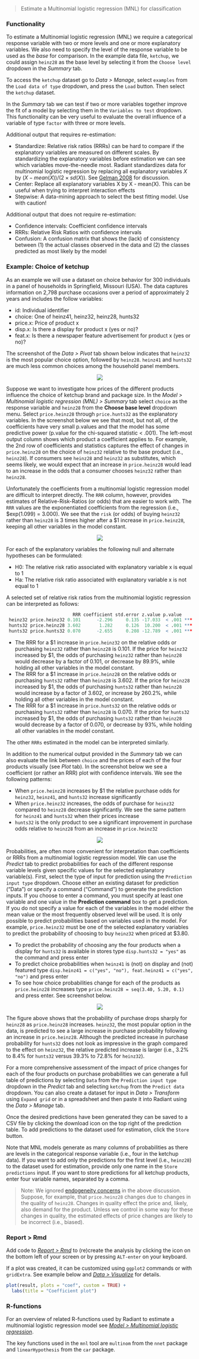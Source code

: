 > Estimate a Multinomial logistic regression (MNL) for classification

### Functionality

To estimate a Multinomial logistic regression (MNL) we require a categorical response variable with two or more levels and one or more explanatory variables. We also need to specify the level of the response variable to be used as the _base_ for comparison. In the example data file, `ketchup`, we could assign `heinz28` as the base level by selecting it from the `Choose level` dropdown in the _Summary_ tab.

To access the `ketchup` dataset go to _Data > Manage_, select `examples` from the `Load data of type` dropdown, and press the `Load` button. Then select the `ketchup` dataset.

In the _Summary_ tab we can test if two or more variables together improve the fit of a model by selecting them in the `Variables to test` dropdown. This functionality can be very useful to evaluate the overall influence of a variable of type `factor` with three or more levels.

Additional output that requires re-estimation:

* Standardize: Relative risk ratios (RRRs) can be hard to compare if the explanatory variables are measured on different scales. By standardizing the explanatory variables before estimation we can see which variables move-the-needle most. Radiant standardizes data for multinomial logistic regression by replacing all explanatory variables $X$ by $(X - mean(X))/(2 \times sd(X))$. See <a href="http://www.stat.columbia.edu/~gelman/research/published/standardizing7.pdf" target="_blank">Gelman 2008</a> for discussion.
* Center: Replace all explanatory variables X by X - mean(X). This can be useful when trying to interpret interaction effects
* Stepwise: A data-mining approach to select the best fitting model. Use with caution!

Additional output that does not require re-estimation:

* Confidence intervals: Coefficient confidence intervals
* RRRs: Relative Risk Ratios with confidence intervals
* Confusion: A confusion matrix that shows the (lack) of consistency between (1) the actual classes observed in the data and (2) the classes predicted as most likely by the model

### Example: Choice of ketchup

As an example we will use a dataset on choice behavior for 300 individuals in a panel of households in Springfield, Missouri (USA). The data captures information on 2,798 purchase occasions over a period of approximately 2 years and includes the follow variables:

* id: Individual identifier
* choice: One of heinz41, heinz32, heinz28, hunts32
* price.x: Price of product x
* disp.x: Is there a display for product x (yes or no)?
* feat.x: Is there a newspaper feature advertisement for product x (yes or no)?

The screenshot of the _Data > Pivot_ tab shown below indicates that `heinz32` is the most popular choice option, followed by `heinz28`. `heinz41` and `hunts32` are much less common choices among the household panel members.

<p align="center"><img src="https://radiant-rstats.github.io/docs/model/figures_model//mnl_choice_shares.png"></p>

Suppose we want to investigate how prices of the different products influence the choice of ketchup brand and package size. In the _Model > Multinomial logistic regression (MNL) > Summary_ tab select `choice` as the response variable and `heinz28` from the **Choose base level** dropdown menu. Select `price.heinz28` through `price.hunts32` as the explanatory variables. In the screenshot below we see that most, but not all, of the coefficients have very small p.values and that the model has some predictive power (p.value for the chi-squared statistic < .001). The left-most output column shows which product a coefficient applies to. For example, the 2nd row of coefficients and statistics captures the effect of changes in `price.heinz28` on the choice of `heinz32` relative to the base product (i.e., `heinz28`). If consumers see `heinz28` and `heinz32` as substitutes, which seems likely, we would expect that an increase in `price.heinz28` would lead to an increase in the odds that a consumer chooses `heinz32` rather than `heinz28`.

Unfortunately the coefficients from a multinomial logistic regression model are difficult to interpret directly. The `RRR` column, however, provides estimates of Relative-Risk-Ratios (or odds) that are easier to work with. The `RRR` values are the exponentiated coefficients from the regression (i.e., $exp(1.099) = 3.000). We see that the `risk` (or odds) of buying `heinz32` rather than `heinz28` is 3 times higher after a \$1 increase in `price.heinz28`, keeping all other variables in the model constant. 

<p align="center"><img src="https://radiant-rstats.github.io/docs/model/figures_model//mnl_summary.png"></p>

For each of the explanatory variables the following null and alternate hypotheses can be formulated:

* H0: The relative risk ratio associated with explanatory variable x is equal to 1
* Ha: The relative risk ratio associated with explanatory variable x is not equal to 1

A selected set of relative risk ratios from the multinomial logistic regression can be interpreted as follows:

```r
                         RRR coefficient std.error z.value p.value    
 heinz32 price.heinz32 0.101      -2.296     0.135 -17.033  < .001 ***
 hunts32 price.heinz28 3.602       1.282     0.126  10.200  < .001 ***
 hunts32 price.hunts32 0.070      -2.655     0.208 -12.789  < .001 ***
```

- The RRR for a \$1 increase in `price.heinz32` on the relative odds or purchasing `heinz32` rather than `heinz28` is 0.101. If the price for `heinz32` increased by \$1, the odds of purchasing `heinz32` rather than `heinz28` would decrease by a factor of 0.101, or decrease by 89.9%, while holding all other variables in the model constant.
- The RRR for a \$1 increase in `price.heinz28` on the relative odds or purchasing `hunts32` rather than `heinz28` is 3.602. If the price for `heinz28` increased by \$1, the odds of purchasing `hunts32` rather than `heinz28` would increase by a factor of 3.602, or increase by 260.2%, while holding all other variables in the model constant.
- The RRR for a \$1 increase in `price.hunts32` on the relative odds or purchasing `hunts32` rather than `heinz28` is 0.070. If the price for `hunts32` increased by \$1, the odds of purchasing `hunts32` rather than `heinz28` would decrease by a factor of 0.070, or decrease by 93%, while holding all other variables in the model constant.

The other `RRRs` estimated in the model can be interpreted similarly. 

In addition to the numerical output provided in the _Summary_ tab we can also evaluate the link between `choice` and the prices of each of the four products visually (see _Plot_ tab). In the screenshot below we see a coefficient (or rather an RRR) plot with confidence intervals. We see the following patterns:

- When `price.heinz28` increases by \$1 the relative purchase odds for `heinz32`, `heinz41`, and `hunts32` increase significantly
- When `price.heinz32` increases, the odds of purchase for `heinz32` compared to `heinz28` decrease significantly. We see the same pattern for `heinz41` and `hunts32` when their prices increase 
- `hunts32` is the only product to see a significant improvement in purchase odds relative to `heinz28` from an increase in `price.heinz32`

<p align="center"><img src="https://radiant-rstats.github.io/docs/model/figures_model//mnl_plot.png"></p>

Probabilities, are often more convenient for interpretation than coefficients or RRRs from a multinomial logistic regression model. We can use the _Predict_ tab to predict probabilities for each of the different response variable levels given specific values for the selected explanatory variable(s). First, select the type of input for prediction using the `Prediction input type` dropdown. Choose either an existing dataset for prediction ("Data") or specify a command ("Command") to generate the prediction inputs. If you choose to enter a command, you must specify at least one variable and one value in the **Prediction command** box to get a prediction. If you do not specify a value for each of the variables in the model either the mean value or the most frequently observed level will be used. It is only possible to predict probabilities based on variables used in the model. For example, `price.heinz32` must be one of the selected explanatory variables to predict the probability of choosing to buy `heinz32` when priced at \$3.80.

* To predict the probability of choosing any the four products when a display for `hunts32` is available in stores type `disp.hunts32 = "yes"` as the command and press enter
* To predict choice probabilities when `heinz41` is (not) on display and (not) featured type `disp.heinz41 = c("yes", "no"), feat.heinz41 = c("yes", "no")` and press enter
* To see how choice probabilities change for each of the products as `price.heinz28` increases type `price.heinz28 = seq(3.40, 5.20, 0.1)` and press enter. See screenshot below.

<p align="center"><img src="https://radiant-rstats.github.io/docs/model/figures_model//mnl_predict.png"></p>

The figure above shows that the probability of purchase drops sharply for `heinz28` as `price.heinz28` increases. `heinz32`, the most popular option in the data, is predicted to see a large increase in purchase probability following an increase in `price.heinz28`. Although the predicted increase in purchase probability for `hunts32` does not look as impressive in the graph compared to the effect on `heinz32`, the relative predicted increase is larger (i.e., 3.2% to 8.4% for `hunts32` versus 39.3% to 72.8% for `heinz32`).

For a more comprehensive assessment of the impact of price changes for each of the four products on purchase probabilities we can generate a full table of predictions by selecting `Data` from the `Prediction input type` dropdown in the _Predict_ tab and selecting `ketchup` from the `Predict data` dropdown. You can also create a dataset for input in _Data > Transform_ using `Expand grid` or in a spreadsheet and then paste it into Radiant using the _Data > Manage_ tab.

Once the desired predictions have been generated they can be saved to a CSV file by clicking the download icon on the top right of the prediction table. To add predictions to the dataset used for estimation, click the `Store` button. 

Note that MNL models generate as many columns of probabilities as there are levels in the categorical response variable (i.e., four in the ketchup data). If you want to add only the predictions for the first level (i.e., `heinz28`) to the dataset used for estimation, provide only one name in the `Store predictions` input. If you want to store predictions for all ketchup products, enter four variable names, separated by a comma.

> Note: We ignored <a href="https://en.wikipedia.org/wiki/Endogeneity_(econometrics)" target="blank">endogeneity concerns</a> in the above discussion. Suppose, for example, that `price.heinz28` changes due to changes in the quality of `heinz28`. Changes in quality effect the price and, likely, also demand for the product. Unless we control in some way for these changes in quality, the estimated effects of price changes are likely to be incorrect (i.e., biased).

### Report > Rmd

Add code to <a href="https://radiant-rstats.github.io/docs/data/report_rmd.html" target="_blank">_Report > Rmd_</a> to (re)create the analysis by clicking the <i title="report results" class="fa fa-edit"></i> icon on the bottom left of your screen or by pressing `ALT-enter` on your keyboard. 

If a plot was created, it can be customized using `ggplot2` commands or with `gridExtra`. See example below and <a href="https://radiant-rstats.github.io/docs/data/visualize.html" target="_blank">_Data > Visualize_</a> for details.

```r
plot(result, plots = "coef", custom = TRUE) +
  labs(title = "Coefficient plot")
```

### R-functions

For an overview of related R-functions used by Radiant to estimate a multinomial logistic regression model see <a href = "https://radiant-rstats.github.io/radiant.model/reference/index.html#section-model-multinomial-logistic-regression" target="_blank">_Model > Multinomial logistic regression_</a>.

The key functions used in the `mnl` tool are `multinom` from the `nnet` package and `linearHypothesis` from the `car` package. 
